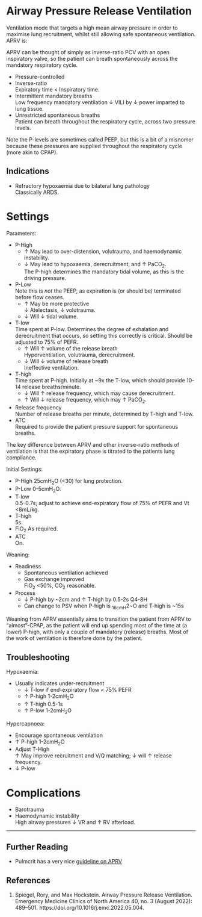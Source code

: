 # Airway Pressure Release Ventilation

Ventilation mode that targets a high mean airway pressure in order to maximise lung recruitment, whilst still allowing safe spontaneous ventilation. APRV is:

:::column-margin
APRV can be thought of simply as inverse-ratio PCV with an open inspiratory valve, so the patient can breath spontaneously across the mandatory respiratory cycle.
:::

* Pressure-controlled
* Inverse-ratio\
Expiratory time < Inspiratory time.
* Intermittent mandatory breaths\
Low frequency mandatory ventilation ↓ VILI by ↓ power imparted to lung tissue. 
* Unrestricted spontaneous breaths\
Patient can breath throughout the respiratory cycle, across two pressure levels.

:::column-margin
Note the P-levels are sometimes called PEEP, but this is a bit of a misnomer because these pressures are supplied throughout the respiratory cycle (more akin to CPAP).
:::

## Indications

* Refractory hypoxaemia due to bilateral lung pathology\
Classically ARDS.


# Settings

Parameters:

* P-High\
	* ↑ May lead to over-distension, volutrauma, and haemodynamic instability.
	* ↓ May lead to hypoxaemia, derecruitment, and ↑ PaCO~2~.\
	The P-high determines the mandatory tidal volume, as this is the driving pressure.
* P-Low\
Note this is *not* the PEEP, as expiration is (or should be) terminated before flow ceases. 
	* ↑ May be more protective\
	↓ Atelectasis, ↓ volutrauma.
	* ↓ Will ↓ tidal volume. 
* T-low\
Time spent at P-low. Determines the degree of exhalation and derecruitment that occurs, so setting this correctly is critical. Should be adjusted to 75% of PEFR.
	* ↑ Will ↑ volume of the release breath\
	Hyperventilation, volutrauma, derecruitment.
	* ↓ Will ↓ volume of release breath\
	Ineffective ventilation.
* T-high\
Time spent at P-high. Initially at ~9x the T-low, which should provide 10-14 release breaths/minute.
	* ↓ Will ↑ release frequency, which may cause derecruitment.
	* ↑ Will ↓ release frequency, which may ↑ PaCO~2~.
* Release frequency\
Number of release breaths per minute, determined by T-high and T-low.
* ATC\
Required to provide the patient pressure support for spontaneous breaths.

:::column-margin
The key difference between APRV and other inverse-ratio methods of ventilation is that the expiratory phase is titrated to the patients lung compliance.
:::

Initial Settings:

* P-High
25cmH~2~O (<30) for lung protection.
* P-Low
0-5cmH~2~O.
* T-low\
0.5-0.7s; adjust to achieve end-expiratory flow of 75% of PEFR and Vt <8mL/kg.
* T-high\
5s.
* FiO~2~
As required.
* ATC\
On.


Weaning:

* Readiness
	* Spontaneous ventilation achieved
	* Gas exchange improved\
	FiO~2~ <50%, CO~2~ reasonable.
* Process
	* ↓ P-high by ~2cm and ↑ T-high by 0.5-2s Q4-8H\
	* Can change to PSV when P-high is ~16cmH~2~O and T-high is ~15s


:::column-margin
Weaning from APRV essentially aims to transition the patient from APRV to "almost"-CPAP, as the patient will end up spending most of the time at (a lower) P-high, with only a couple of mandatory (release) breaths. Most of the work of ventilation is therefore done by the patient.
:::


## Troubleshooting

Hypoxaemia:

* Usually indicates under-recruitment
	* ↓ T-low if end-expiratory flow < 75% PEFR
	* ↑ P-high 1-2cmH~2~O
	* ↑ T-high 0.5-1s
	* ↑ P-low 1-2cmH~2~O

Hypercapnoea:

* Encourage spontaneous ventilation
* ↑ P-high 1-2cmH~2~O
* Adjust T-High\
↑ May improve recruitment and V/Q matching; ↓ will ↑ release frequency.
* ↓ P-low


# Complications

* Barotrauma
* Haemodynamic instability\
High airway pressures ↓ VR and ↑ RV afterload.


---

## Further Reading

* Pulmcrit has a very nice [guideline on APRV](https://emcrit.org/squirt/aprv/)

## References

1. Spiegel, Rory, and Max Hockstein. Airway Pressure Release Ventilation. Emergency Medicine Clinics of North America 40, no. 3 (August 2022): 489–501. https://doi.org/10.1016/j.emc.2022.05.004.
